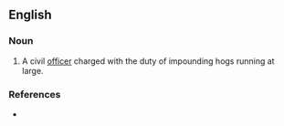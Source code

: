 ==English==

===Noun===
{{en-noun}}

# {{obsolete}} A civil [[officer]] charged with the duty of impounding hogs running at large.

===References===
* {{R:Webster 1913}}